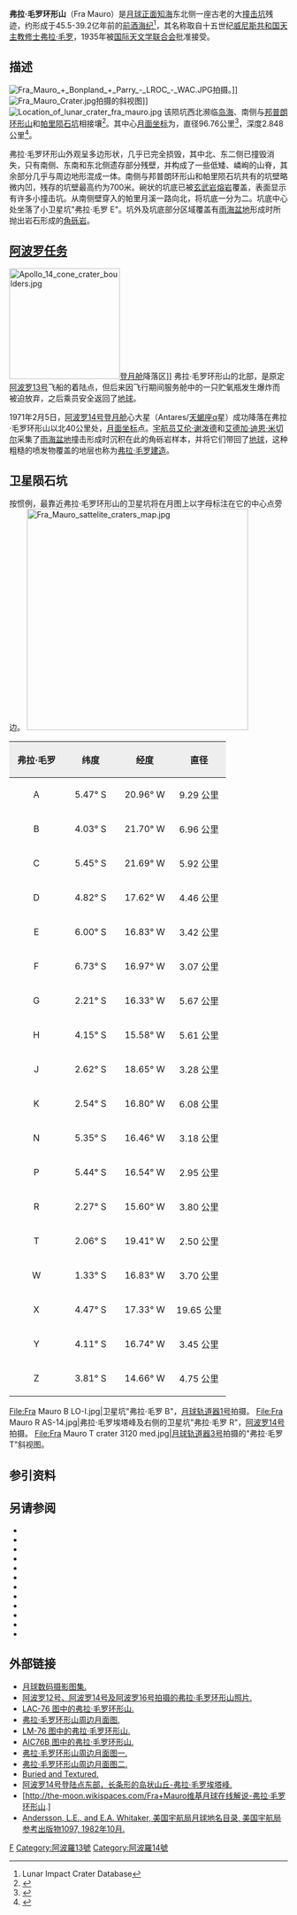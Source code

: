{{lunar crater data|
 image=Fra Mauro crater 4120 h3.jpg|
 caption=[[月球轨道器4号|月球轨道器4号]]拍摄的图像<br>[[阿波罗14号|阿波罗14号]]着陆点靠近图像边缘的中上方|
 latitude=6.06|
 N_or_S=S|
 longitude=16.97|
 E_or_W=W|
 diameter=96.76公里|
 depth=2.848公里|
 colong=17|
 eponym=[[弗拉·毛罗|弗拉·毛罗]]}}
'''弗拉·毛罗环形山'''（Fra Mauro）是[[月球正面|月球正面]][[知海|知海]]东北侧一座古老的大[[撞击坑|撞击坑]]残迹，约形成于45.5-39.2亿年前的[[前酒海纪|前酒海纪]]<ref name=LICD>Lunar Impact Crater Database</ref>，其名称取自十五世纪[[威尼斯共和国|威尼斯共和国]][[天主教|天主教]][[修士|修士]][[弗拉·毛罗|弗拉·毛罗]]，1935年被[[国际天文学联合会|国际天文学联合会]]批准接受。

==描述==
[[File:Fra_Mauro_+_Bonpland_+_Parry_-_LROC_-_WAC.JPG|thumb]]拍摄。]]
[[File:Fra_Mauro_Crater.jpg|thumb]]拍摄的斜视图]]
[[File:Location_of_lunar_crater_fra_mauro.jpg|thumb]]
该陨坑西北濒临[[岛海|岛海]]、南侧与[[邦普朗环形山|邦普朗环形山]]和[[帕里陨石坑|帕里陨石坑]]相接壤<ref>{{Cite web |url=http://planetarynames.wr.usgs.gov/images/Lunar/lac_76_wac.pdf |title=Crater Fra Mauro on LAC-76 map. |access-date=2016-10-07 |archive-date=2016-12-13 |archive-url=https://web.archive.org/web/20161213025348/https://planetarynames.wr.usgs.gov/images/Lunar/lac_76_wac.pdf |dead-url=no }}</ref>。其中心[[月面坐标|月面坐标]]为{{Coord|6.06|S|16.97|W|globe:Moon|nogoogle=1|noosm=1|display=title,inline}}，直径96.76公里<ref name="IAU">{{Cite web |url=http://planetarynames.wr.usgs.gov/Feature/2007 |title=Directory of the International Astronomical Union |access-date=2016-10-07 |archive-date=2019-05-22 |archive-url=https://web.archive.org/web/20190522214528/https://planetarynames.wr.usgs.gov/Feature/2007 |dead-url=no }}</ref>，深度2.848公里<ref>{{Cite web |url=http://fisherka.csolutionshosting.net/astronote/plan/craterdepth/html/CraterDepthFeatureNameWestfall.html |title=John E. Westfall's Atlas of the Lunar Terminator, Cambridge Univ. Press (2000) |access-date=2016-10-07 |archive-date=2014-12-18 |archive-url=https://archive.today/20141218234310/http://fisherka.csolutionshosting.net/astronote/plan/craterdepth/html/CraterDepthFeatureNameWestfall.html |dead-url=no }}</ref>。

弗拉·毛罗环形山外观呈多边形状，几乎已完全损毁，其中北、东二侧已撞毁消失，只有南侧、东南和东北侧遗存部分残壁，并构成了一些低矮、嶙峋的山脊，其余部分几乎与周边地形混成一体。南侧与邦普朗环形山和帕里陨石坑共有的坑壁略微内凹，残存的坑壁最高约为700米。碗状的坑底已被[[玄武岩|玄武岩]][[熔岩|熔岩]]覆盖，表面显示有许多小撞击坑。从南侧壁穿入的帕里月溪一路向北，将坑底一分为二。坑底中心处坐落了小卫星坑"弗拉·毛罗 E"。坑外及坑底部分区域覆盖有[[雨海|雨海盆地]]形成时所抛出岩石形成的[[角砾岩|角砾岩]]。

==[[阿波罗计划|阿波罗任务]]==
[[File:Apollo_14_cone_crater_boulders.jpg|200px]][[登月舱|登月舱]]降落区]]
弗拉·毛罗环形山的北部，是原定[[阿波罗13号|阿波罗13号]]飞船的着陆点，但后来因飞行期间服务舱中的一只贮氧瓶发生爆炸而被迫放弃，之后乘员安全返回了[[地球|地球]]。

1971年2月5日，[[阿波罗14号|阿波罗14号]][[登月舱|登月舱]]心大星（Antares/[[天蝎座|天蝎座]]α星）成功降落在弗拉·毛罗环形山以北40公里处，[[月面坐标|月面坐标]]点{{Coord|3.64530|S|17.47136|W|globe:Moon|nogoogle=1|noosm=1}}。[[宇航员|宇航员]][[艾伦·谢泼德|艾伦·谢泼德]]和[[艾德加·米切尔|艾德加·迪恩·米切尔]]采集了[[雨海|雨海盆地]]撞击形成时沉积在此的角砾岩样本，并将它们带回了[[地球|地球]]，这种粗糙的喷发物覆盖的地层也称为[[弗拉·毛罗建造|弗拉·毛罗建造]]。{{clear}}

==卫星陨石坑==
按惯例，最靠近弗拉·毛罗环形山的卫星坑将在月图上以字母标注在它的中心点旁边。
[[Image:Fra_Mauro_sattelite_craters_map.jpg|400px]]

{| class="wikitable"
!width="25%" style="background:#eeeeee;" |弗拉·毛罗
!width="25%" style="background:#eeeeee;" |纬度
!width="25%" style="background:#eeeeee;" |经度
!width="25%" style="background:#eeeeee;" |直径
|-
|align="center"|A
|align="center"|5.47° S
|align="center"|20.96° W
|align="center"|9.29 公里
|-
|align="center"|B
|align="center"|4.03° S
|align="center"|21.70° W
|align="center"|6.96 公里
|-
|align="center"|C
|align="center"|5.45° S
|align="center"|21.69° W
|align="center"|5.92 公里
|-
|align="center"|D
|align="center"|4.82° S
|align="center"|17.62° W
|align="center"|4.46 公里
|-
|align="center"|E
|align="center"|6.00° S
|align="center"|16.83° W
|align="center"|3.42 公里
|-
|align="center"|F
|align="center"|6.73° S
|align="center"|16.97° W
|align="center"|3.07 公里
|-
|align="center"|G
|align="center"|2.21° S
|align="center"|16.33° W
|align="center"|5.67 公里
|-
|align="center"|H
|align="center"|4.15° S
|align="center"|15.58° W
|align="center"|5.61 公里
|-
|align="center"|J
|align="center"|2.62° S
|align="center"|18.65° W
|align="center"|3.28 公里
|-
|align="center"|K
|align="center"|2.54° S
|align="center"|16.80° W
|align="center"|6.08 公里
|-
|align="center"|N
|align="center"|5.35° S
|align="center"|16.46° W
|align="center"|3.18 公里
|-
|align="center"|P
|align="center"|5.44° S
|align="center"|16.54° W
|align="center"|2.95 公里
|-
|align="center"|R
|align="center"|2.27° S
|align="center"|15.60° W
|align="center"|3.80 公里
|-
|align="center"|T
|align="center"|2.06° S
|align="center"|19.41° W
|align="center"|2.50 公里
|-
|align="center"|W
|align="center"|1.33° S
|align="center"|16.83° W
|align="center"|3.70 公里
|-
|align="center"|X
|align="center"|4.47° S
|align="center"|17.33° W
|align="center"|19.65 公里
|-
|align="center"|Y
|align="center"|4.11° S
|align="center"|16.74° W
|align="center"|3.45 公里
|-
|align="center"|Z
|align="center"|3.81° S
|align="center"|14.66° W
|align="center"|4.75 公里
|}{{clear}}
<gallery>
File:Fra Mauro B LO-I.jpg|卫星坑"弗拉·毛罗 B"，[[月球轨道器1号|月球轨道器1号]]拍摄。
File:Fra Mauro R AS-14.jpg|弗拉·毛罗埃塔峰及右侧的卫星坑"弗拉·毛罗 R"，[[阿波罗14号|阿波罗14号]]拍摄。
File:Fra Mauro T crater 3120 med.jpg|[[月球轨道器3号|月球轨道器3号]]拍摄的"弗拉·毛罗 T"斜视图。
</gallery>

==参引资料==
{{Reflist}}

==另请参阅==
{{refbegin}}
* {{cite book
  | last1 = Andersson
  | first1 = L. E.
  | last2 = Whitaker
  | first2 = E. A.
  | authorlink2 = Ewen Whitaker
  | date = 1982
  | title = [[NASA|NASA]] Catalogue of Lunar Nomenclature
  | publisher = NASA RP-1097
  | ref = harv
  }}
* {{cite web
  | last = Blue
  | first = Jennifer
  | date = July 25, 2007
  | title = Gazetteer of Planetary Nomenclature
  | publisher = [[United_States_Geological_Survey|USGS]]
  | url = http://planetarynames.wr.usgs.gov/
  | accessdate = 2007-08-05
  | ref = harv
  | archive-date = 2018-12-25
  | archive-url = https://web.archive.org/web/20181225170157/https://planetarynames.wr.usgs.gov/
  | dead-url = no
  }}
* {{cite book
  | last1 = Bussey
  | first1 = B.
  | authorlink1 = Ben Bussey
  | last2 = Spudis
  | first2 = P.
  | authorlink2 = Paul Spudis
  | date = 2004
  | title = The Clementine Atlas of the Moon
  | publisher = Cambridge University Press
  | location = New York
  | isbn = 978-0-521-81528-4
  | ref = harv
  }}
* {{cite book
  | last1 = Cocks
  | first1 = Elijah E.
  | last2 = Cocks
  | first2 = Josiah C.
  | date = 1995
  | title = Who's Who on the Moon: A Biographical Dictionary of Lunar Nomenclature
  | url = https://archive.org/details/isbn_9780936389271
  | publisher = Tudor Publishers
  | isbn = 978-0-936389-27-1
  | ref = harv
  }}
* {{cite web
  | last = McDowell
  | first = Jonathan
  | date = July 15, 2007
  | url = http://host.planet4589.org/astro/lunar/
  | title = Lunar Nomenclature
  | publisher = Jonathan's Space Report
  | accessdate = 2007-10-24
  | ref = harv
  | archive-date = 2018-12-25
  | archive-url = https://web.archive.org/web/20181225170156/http://host.planet4589.org/astro/lunar/
  | dead-url = no
  }}
* {{cite journal| last1 = Menzel| first1 = D. H.| last2 = Minnaert| first2 = M.| last3 = Levin| first3 = B.| last4 = Dollfus| first4 = A.| last5 = Bell| first5 = B.| title = Report on Lunar Nomenclature by the Working Group of Commission 17 of the IAU| doi = 10.1007/BF00171763| journal = Space Science Reviews| volume = 12| issue = 2| pages = 136–186| date = 1971| bibcode = 1971SSRv...12..136M| ref = harv}}
* {{cite book
  | first = Patrick
  | last = Moore
  | authorlink = Patrick Moore
  | date = 2001
  | title = On the Moon
  | url = https://archive.org/details/patrickmooreonmo00patr
  | publisher = Sterling Publishing Co.
  | isbn = 978-0-304-35469-6
  | ref = harv
  }}
* {{cite book
  | first = Fred W.
  | last = Price
  | date = 1988
  | title = The Moon Observer's Handbook
  | publisher = Cambridge University Press
  | isbn = 978-0-521-33500-3
  | ref = harv
  }}
* {{cite book
  | last = Rükl
  | first = Antonín
  | authorlink = Antonín Rükl
  | date = 1990
  | title = Atlas of the Moon
  | publisher = Kalmbach Books
  | isbn = 978-0-913135-17-4
  | ref = harv
  }}
* {{cite book
  | last = Webb
  | first = Rev. T. W.
  | authorlink = Thomas William Webb
  | date = 1962
  | title = Celestial Objects for Common Telescopes
  | url = https://archive.org/details/celestialobjects00webb
  | edition = 6th revised
  | publisher = Dover
  | isbn = 978-0-486-20917-3
  | ref = harv
  }}
* {{cite book
  | first = Ewen A.
  | last = Whitaker
  | authorlink = Ewen Whitaker
  | date = 1999
  | title = Mapping and Naming the Moon
  | publisher = Cambridge University Press
  | isbn = 978-0-521-62248-6
  | ref = harv
  }}
* {{cite book
  | first = Peter T.
  | last = Wlasuk
  | date = 2000
  | title = Observing the Moon
  | publisher = Springer
  | isbn = 978-1-85233-193-1
  | ref = harv
 }}
{{refend}}

==外部链接==
*[http://www.lpi.usra.edu/resources/lunar_orbiter/bin/srch_nam.shtml?Fra%20Mauro%7C0 月球数码摄影图集.] {{Wayback|url=http://www.lpi.usra.edu/resources/lunar_orbiter/bin/srch_nam.shtml?Fra%20Mauro%7C0 |date=20220611064328 }}
*[http://www.lpi.usra.edu/resources/apollo/search/feature/?feature=Fra%20Mauro 阿波罗12号、阿波罗14号及阿波罗16号拍摄的弗拉·毛罗环形山照片.] {{Wayback|url=http://www.lpi.usra.edu/resources/apollo/search/feature/?feature=Fra%20Mauro |date=20201127014016 }} 
*[http://www.lpi.usra.edu/resources/mapcatalog/LAC/lac76/ LAC-76 图中的弗拉·毛罗环形山.] {{Wayback|url=http://www.lpi.usra.edu/resources/mapcatalog/LAC/lac76/ |date=20160304093454 }}
*[http://www.lpi.usra.edu/resources/mapcatalog/usgs/I458/ 弗拉·毛罗环形山周边月面图.] {{Wayback|url=http://www.lpi.usra.edu/resources/mapcatalog/usgs/I458/ |date=20160304084500 }}
*[http://www.lpi.usra.edu/resources/mapcatalog/LM/lm76/ LM-76 图中的弗拉·毛罗环形山.] {{Wayback|url=http://www.lpi.usra.edu/resources/mapcatalog/LM/lm76/ |date=20160304073906 }}
*[http://www.lpi.usra.edu/resources/mapcatalog/AIC/AIC76B/  AIC76B 图中的弗拉·毛罗环形山.] {{Wayback|url=http://www.lpi.usra.edu/resources/mapcatalog/AIC/AIC76B/ |date=20150512092013 }}
*[http://www.lpi.usra.edu/resources/mapcatalog/usgs/I708_1/ 弗拉·毛罗环形山周边月面图一.] {{Wayback|url=http://www.lpi.usra.edu/resources/mapcatalog/usgs/I708_1/ |date=20220611075813 }}
*[http://www.lpi.usra.edu/resources/mapcatalog/usgs/I708_2/ 弗拉·毛罗环形山周边月面图二.] {{Wayback|url=http://www.lpi.usra.edu/resources/mapcatalog/usgs/I708_2/ |date=20220611064416 }}
*[https://web.archive.org/web/20160107100140/http://www.lpod.org/archive/LPOD-2005-05-07.htm Buried and Textured.]
*[http://lpod.wikispaces.com/August+1%2C+2014 阿波罗14号登陆点东部，长条形的岛状山丘-弗拉·毛罗埃塔峰.] {{Wayback|url=http://lpod.wikispaces.com/August+1%2C+2014 |date=20180303100311 }}
*[http://the-moon.wikispaces.com/Fra+Mauro维基月球在线解说-弗拉·毛罗环形山.]{{Dead link|date=2018年6月 |bot=InternetArchiveBot |fix-attempted=no }}
*[http://planet4589.org/astro/lunar/RP-1097.pdf Andersson, L.E., and E.A. Whitaker, 美国宇航局月球地名目录, 美国宇航局参考出版物1097, 1982年10月.] {{Wayback|url=http://planet4589.org/astro/lunar/RP-1097.pdf |date=20141006125838 }}

[[Category:月球环形山|F]]
[[Category:阿波羅13號|Category:阿波羅13號]]
[[Category:阿波羅14號|Category:阿波羅14號]]
{{月球環形山 (C-F)}}